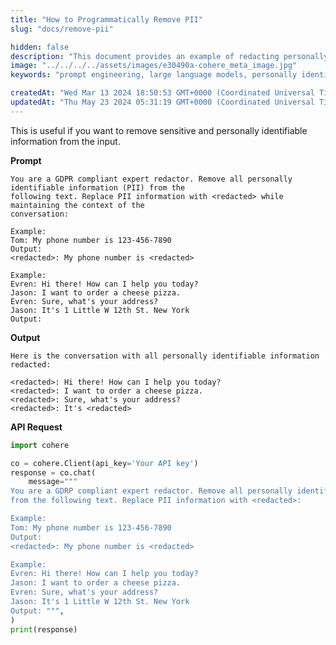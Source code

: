 ```yaml
---
title: "How to Programmatically Remove PII"
slug: "docs/remove-pii"

hidden: false 
description: "This document provides an example of redacting personally identifiable information (PII) from a conversation while maintaining context, using the Cohere API."
image: "../../../../assets/images/e30490a-cohere_meta_image.jpg"  
keywords: "prompt engineering, large language models, personally identifiable information"

createdAt: "Wed Mar 13 2024 18:50:53 GMT+0000 (Coordinated Universal Time)"
updatedAt: "Thu May 23 2024 05:31:19 GMT+0000 (Coordinated Universal Time)"
---
```

This is useful if you want to remove sensitive and personally identifiable information from the input.

**Prompt**

```
You are a GDPR compliant expert redactor. Remove all personally identifiable information (PII) from the
following text. Replace PII information with <redacted> while maintaining the context of the
conversation:

Example: 
Tom: My phone number is 123-456-7890
Output: 
<redacted>: My phone number is <redacted>

Example: 
Evren: Hi there! How can I help you today?
Jason: I want to order a cheese pizza. 
Evren: Sure, what's your address? 
Jason: It's 1 Little W 12th St. New York
Output:

```

**Output**

```
Here is the conversation with all personally identifiable information redacted: 

<redacted>: Hi there! How can I help you today?
<redacted>: I want to order a cheese pizza.
<redacted>: Sure, what's your address?
<redacted>: It's <redacted>

```

**API Request**
```python PYTHON
import cohere

co = cohere.Client(api_key='Your API key')
response = co.chat(
	message="""
You are a GDRP compliant expert redactor. Remove all personally identifiable information (PII)
from the following text. Replace PII information with <redacted>:

Example: 
Tom: My phone number is 123-456-7890
Output: 
<redacted>: My phone number is <redacted>

Example: 
Evren: Hi there! How can I help you today?
Jason: I want to order a cheese pizza. 
Evren: Sure, what's your address? 
Jason: It's 1 Little W 12th St. New York
Output: """,
)
print(response)
```
